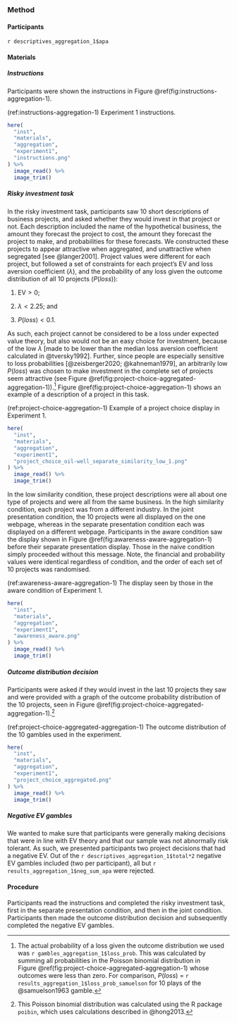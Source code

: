### Method

#### Participants

`r descriptives_aggregation_1$apa`

#### Materials

##### Instructions {#instructions-aggregation-1}

Participants were shown the instructions in Figure\ \@ref(fig:instructions-aggregation-1).

(ref:instructions-aggregation-1) Experiment 1 instructions.

```r
here(
  "inst",
  "materials",
  "aggregation",
  "experiment1",
  "instructions.png"
) %>%
  image_read() %>%
  image_trim()
```

##### Risky investment task {#task-aggregation-1}

In the risky investment task, participants saw 10 short descriptions of business projects, and asked whether they would invest in that project or not. Each description included the name of the hypothetical business, the amount they forecast the project to cost, the amount they forecast the project to make, and probabilities for these forecasts. We constructed these projects to appear attractive when aggregated, and unattractive when segregated [see @langer2001]. Project values were different for each project, but followed a set of constraints for each project's EV and loss aversion coefficient ($\lambda$), and the probability of any loss given the outcome distribution of all 10 projects ($P(loss)$):
 
1.  $\text{EV} > 0$;

2.  $\lambda < 2.25$; and

3.  $P(loss) < 0.1$.

As such, each project cannot be considered to be a loss under expected value theory, but also would not be an easy choice for investment, because of the low $\lambda$ [made to be lower than the median loss aversion coefficient calculated in @tversky1992]. Further, since people are especially sensitive to loss probabilities [@zeisberger2020; @kahneman1979], an arbitrarily low $P(loss)$ was chosen to make investment in the complete set of projects seem attractive (see Figure\ \@ref(fig:project-choice-aggregated-aggregation-1)).[^5] Figure\ \@ref(fig:project-choice-aggregation-1) shows an example of a description of a project in this task.

[^5]:  The actual probability of a loss given the outcome distribution we used was `r gambles_aggregation_1$loss_prob`. This was calculated by summing all probabilities in the Poisson binomial distribution in Figure\ \@ref(fig:project-choice-aggregated-aggregation-1) whose outcomes were less than zero. For comparison, $P(loss)$ = `r results_aggregation_1$loss_prob_samuelson` for 10 plays of the @samuelson1963 gamble.

(ref:project-choice-aggregation-1) Example of a project choice display in Experiment 1.

```r
here(
  "inst",
  "materials",
  "aggregation",
  "experiment1",
  "project_choice_oil-well_separate_similarity_low_1.png"
) %>%
  image_read() %>%
  image_trim()
```

In the low similarity condition, these project descriptions were all about one type of projects and were all from the same business. In the high similarity condition, each project was from a different industry. In the joint presentation condition, the 10 projects were all displayed on the one webpage, whereas in the separate presentation condition each was displayed on a different webpage. Participants in the aware condition saw the display shown in Figure\ \@ref(fig:awareness-aware-aggregation-1) before their separate presentation display. Those in the naive condition simply proceeded without this message. Note, the financial and probability values were identical regardless of condition, and the order of each set of 10 projects was randomised.

(ref:awareness-aware-aggregation-1) The display seen by those in the aware condition of Experiment 1.

```r
here(
  "inst",
  "materials",
  "aggregation",
  "experiment1",
  "awareness_aware.png"
) %>%
  image_read() %>%
  image_trim()
```

##### Outcome distribution decision

Participants were asked if they would invest in the last 10 projects they saw and were provided with a graph of the outcome probability distribution of the 10 projects, seen in Figure\ \@ref(fig:project-choice-aggregated-aggregation-1).[^6]

[^6]:  This Poisson binomial distribution was calculated using the R package `poibin`, which uses calculations described in @hong2013.

(ref:project-choice-aggregated-aggregation-1) The outcome distribution of the 10 gambles used in the experiment.

```r
here(
  "inst",
  "materials",
  "aggregation",
  "experiment1",
  "project_choice_aggregated.png"
) %>%
  image_read() %>%
  image_trim()
```

##### Negative EV gambles

We wanted to make sure that participants were generally making decisions that were in line with EV theory and that our sample was not abnormally risk tolerant. As such, we presented participants two project decisions that had a negative EV. Out of the `r descriptives_aggregation_1$total*2` negative EV gambles included (two per participant), all but `r results_aggregation_1$neg_sum_apa` were rejected.

#### Procedure

Participants read the instructions and completed the risky investment task, first in the separate presentation condition, and then in the joint condition. Participants then made the outcome distribution decision and subsequently completed the negative EV gambles.
